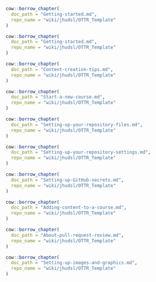 
```r
cow::borrow_chapter(
  doc_path = "Getting-started.md",
  repo_name = "wiki/jhudsl/OTTR_Template"
)
```

```r
cow::borrow_chapter(
  doc_path = "Getting-started.md",
  repo_name = "wiki/jhudsl/OTTR_Template"
)
```

```r
cow::borrow_chapter(
  doc_path = "Content-creation-tips.md",
  repo_name = "wiki/jhudsl/OTTR_Template"
)
```


```r
cow::borrow_chapter(
  doc_path = "Start-a-new-course.md",
  repo_name = "wiki/jhudsl/OTTR_Template"
)
```

```r
cow::borrow_chapter(
  doc_path = "Setting-up-your-repository-files.md",
  repo_name = "wiki/jhudsl/OTTR_Template"
)
```

```r
cow::borrow_chapter(
  doc_path = "Setting-up-your-repository-settings.md",
  repo_name = "wiki/jhudsl/OTTR_Template"
)
```

```r
cow::borrow_chapter(
  doc_path = "Setting-up-GitHub-secrets.md",
  repo_name = "wiki/jhudsl/OTTR_Template"
)
```

```r
cow::borrow_chapter(
  doc_path = "Adding-content-to-a-course.md",
  repo_name = "wiki/jhudsl/OTTR_Template"
)
```

```r
cow::borrow_chapter(
  doc_path = "About-pull-request-review.md",
  repo_name = "wiki/jhudsl/OTTR_Template"
)
```

```r
cow::borrow_chapter(
  doc_path = "Setting-up-images-and-graphics.md",
  repo_name = "wiki/jhudsl/OTTR_Template"
)
```
